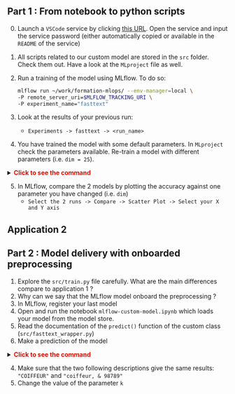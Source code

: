 :::{.nonincremental}
:::: {.callout-tip collapse="true" icon=false}
## Part 1 : From notebook to python scripts

0. Launch a `VSCode` service by clicking [this URL](https://datalab.sspcloud.fr/launcher/ide/vscode-python?autoLaunch=true&init.personalInit=«https%3A%2F%2Fraw.githubusercontent.com%2FInseeFrLab%2Fformation-mlops%2Fmain%2Finit.sh»). Open the service and input the service password (either automatically copied or available in the `README` of the service)
1. All scripts related to our custom model are stored in the `src` folder. Check them out. Have a look at the `MLproject` file as well.
2. Run a training of the model using MLflow. To do so:

    ```sh
    mlflow run ~/work/formation-mlops/ --env-manager=local \
    -P remote_server_uri=$MLFLOW_TRACKING_URI \
    -P experiment_name="fasttext"
    ```

3. Look at the results of your previous run:
    + `Experiments -> fasttext -> <run_name>`
4. You have trained the model with some default parameters. In `MLproject` check the parameters available. Re-train a model with different parameters (i.e. `dim = 25`).

<details>
<summary>
    <font size=\"3\" color=\"darkgreen\"><b>Click to see the command </b></font>
</summary>

```sh
mlflow run ~/work/formation-mlops/ --env-manager=local \
-P remote_server_uri=$MLFLOW_TRACKING_URI \
-P experiment_name="fasttext"
-P dim=25
```

</details>


5. In MLflow, compare the 2 models by plotting the accuracy against one parameter you have changed (i.e. `dim`)
    + `Select the 2 runs -> Compare -> Scatter Plot -> Select your X and Y axis`
::::
:::


## Application 2 {.scrollable}

:::{.nonincremental}
:::: {.callout-tip collapse="true" icon=false}
## Part 2 : Model delivery with onboarded preprocessing

1. Explore the `src/train.py` file carefully. What are the main differences compare to application 1 ?
2. Why can we say that the MLflow model onboard the preprocessing ?
3. In MLflow, register your last model
4. Open and run the notebook `mlflow-custom-model.ipynb` which loads your model from the model store.
5. Read the documentation of the `predict()` function of the custom class (`src/fasttext_wrapper.py`)
6. Make a prediction of the model

<details>
<summary>
    <font size=\"3\" color=\"darkgreen\"><b>Click to see the command </b></font>
</summary>

```python
list_libs = ["vendeur d'huitres", "boulanger"]

test_data = {
    "query": list_libs,
    "k": 1
}
model.predict(test_data)
```

</details>


4. Make sure that the two following descriptions give the same results: `"COIFFEUR"` and `"coiffeur, & 98789"`
5. Change the value of the parameter `k`
::::
:::

